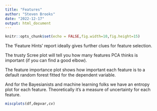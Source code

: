 ```yaml
---
title: "Features"
author: "Steven Brooks"
date: "2022-12-17"
output: html_document
---
```


```r
knitr::opts_chunk$set(echo = FALSE,fig.width=10,fig.height=15)
```

The 'Feature Hints' report ideally gives further clues for feature selection.

The trusty Scree plot will tell you how many features PCA thinks is important (if you can find a good elbow).

The feature importance plot shows how important each feature is to a default random forest fitted for the dependent variable.

And for the Bayesianists and machine learning folks we have an entropy plot for each feature. Theoretically it's a measure of uncertainty for each feature.

```r
miscplots(df,depvar,cv)
```

